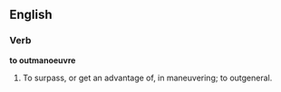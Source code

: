 ==English==

===Verb===

'''to outmanoeuvre'''

#To surpass, or get an advantage of, in maneuvering; to outgeneral.